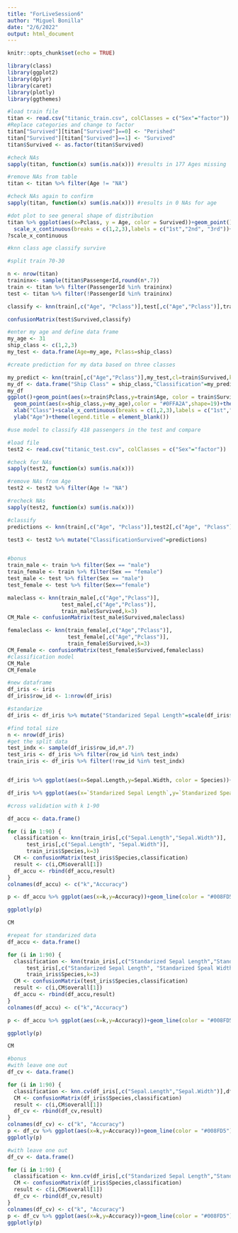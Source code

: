 ```yaml
---
title: "ForLiveSession6"
author: "Miguel Bonilla"
date: "2/6/2022"
output: html_document
---
```


```r
knitr::opts_chunk$set(echo = TRUE)
```

```r
library(class)
library(ggplot2)
library(dplyr)
library(caret)
library(plotly)
library(ggthemes)
```


```r
#load train file
titan <- read.csv("titanic_train.csv", colClasses = c("Sex"="factor"))
#Replace categories and change to factor
titan["Survived"][titan["Survived"]==0] <- "Perished"
titan["Survived"][titan["Survived"]==1] <- "Survived"
titan$Survived <- as.factor(titan$Survived)

#check NAs
sapply(titan, function(x) sum(is.na(x))) #results in 177 Ages missing

#remove NAs from table
titan <- titan %>% filter(Age != "NA")

#check NAs again to confirm
sapply(titan, function(x) sum(is.na(x))) #results in 0 NAs for age
```


```r
#dot plot to see general shape of distribution
titan %>% ggplot(aes(x=Pclass, y = Age, color = Survived))+geom_point()+theme_hc()+scale_color_fivethirtyeight()+xlab("Class")+
  scale_x_continuous(breaks = c(1,2,3),labels = c("1st","2nd", "3rd"))+theme(legend.title = element_blank())
?scale_x_continuous
```


```r
#knn class age classify survive

#split train 70-30

n <- nrow(titan)
traininx<- sample(titan$PassengerId,round(n*.7))
train <- titan %>% filter(PassengerId %in% traininx)
test <- titan %>% filter(!PassengerId %in% traininx)

classify <- knn(train[,c("Age", "Pclass")],test[,c("Age","Pclass")],train$Survived,k=3)

confusionMatrix(test$Survived,classify)

```


```r
#enter my age and define data frame
my_age <- 31
ship_class <- c(1,2,3)
my_test <- data.frame(Age=my_age, Pclass=ship_class)

#create prediction for my data based on three classes

my_predict <- knn(train[,c("Age","Pclass")],my_test,cl=train$Survived,k=3)
my_df <- data.frame("Ship Class" = ship_class,"Classification"=my_predict)
my_df
ggplot()+geom_point(aes(x=train$Pclass,y=train$Age, color = train$Survived))+
  geom_point(aes(x=ship_class,y=my_age),color = "#0FFA2A",shape=19)+theme_hc()+scale_color_fivethirtyeight()+
  xlab("Class")+scale_x_continuous(breaks = c(1,2,3),labels = c("1st","2nd","3rd"))+
  ylab("Age")+theme(legend.title = element_blank())
```

```r
#use model to classify 418 passengers in the test and compare

#load file
test2 <- read.csv("titanic_test.csv", colClasses = c("Sex"="factor"))

#check for NAs
sapply(test2, function(x) sum(is.na(x)))

#remove NAs from Age
test2 <- test2 %>% filter(Age != "NA")

#recheck NAs
sapply(test2, function(x) sum(is.na(x)))

#classify
predictions <- knn(train[,c("Age", "Pclass")],test2[,c("Age", "Pclass")],train$Survived,k=3)

test3 <- test2 %>% mutate("ClassificationSurvived"=predictions)



```


```r
#bonus
train_male <- train %>% filter(Sex == "male")
train_female <- train %>% filter(Sex == "female")
test_male <- test %>% filter(Sex == "male")
test_female <- test %>% filter(Sex=="female")

maleclass <- knn(train_male[,c("Age","Pclass")],
                 test_male[,c("Age","Pclass")],
                 train_male$Survived,k=3)
CM_Male <- confusionMatrix(test_male$Survived,maleclass)

femaleclass <- knn(train_female[,c("Age","Pclass")],
                   test_female[,c("Age","Pclass")],
                   train_female$Survived,k=3)
CM_Female <- confusionMatrix(test_female$Survived,femaleclass)
#classification model 
CM_Male
CM_Female

```


```r
#new dataframe
df_iris <- iris
df_iris$row_id <- 1:nrow(df_iris)

#standarize
df_iris <- df_iris %>% mutate("Standarized Sepal Length"=scale(df_iris$Petal.Length),"Standarized Speal Width"=scale(df_iris$Sepal.Width))

#find total size
n <- nrow(df_iris)
#get the split data
test_indx <- sample(df_iris$row_id,n*.7)
test_iris <- df_iris %>% filter(row_id %in% test_indx)
train_iris <- df_iris %>% filter(!row_id %in% test_indx)


df_iris %>% ggplot(aes(x=Sepal.Length,y=Sepal.Width, color = Species))+geom_point()+theme_hc()+scale_color_fivethirtyeight()

df_iris %>% ggplot(aes(x=`Standarized Sepal Length`,y=`Standarized Speal Width`, color = Species))+geom_point()+theme_hc()+scale_color_fivethirtyeight()
```


```r
#cross validation with k 1-90

df_accu <- data.frame()

for (i in 1:90) {
  classification <- knn(train_iris[,c("Sepal.Length","Sepal.Width")],
      test_iris[,c("Sepal.Length", "Sepal.Width")],
      train_iris$Species,k=3)
  CM <- confusionMatrix(test_iris$Species,classification)
  result <- c(i,CM$overall[1])
  df_accu <- rbind(df_accu,result)
}
colnames(df_accu) <- c("k","Accuracy")

p <- df_accu %>% ggplot(aes(x=k,y=Accuracy))+geom_line(color = "#008FD5")+theme_hc()+ggtitle("Original Scale")

ggplotly(p)

CM

```

```r
#repeat for standarized data
df_accu <- data.frame()

for (i in 1:90) {
  classification <- knn(train_iris[,c("Standarized Sepal Length","Standarized Speal Width")],
      test_iris[,c("Standarized Sepal Length", "Standarized Speal Width")],
      train_iris$Species,k=3)
  CM <- confusionMatrix(test_iris$Species,classification)
  result <- c(i,CM$overall[1])
  df_accu <- rbind(df_accu,result)
}
colnames(df_accu) <- c("k","Accuracy")

p <- df_accu %>% ggplot(aes(x=k,y=Accuracy))+geom_line(color = "#008FD5")+theme_hc()+ggtitle("Standardized Scale")

ggplotly(p)

CM
```


```r
#bonus
#with leave one out
df_cv <- data.frame()

for (i in 1:90) {
  classification <- knn.cv(df_iris[,c("Sepal.Length","Sepal.Width")],df_iris$Species,k=i)
  CM <- confusionMatrix(df_iris$Species,classification)
  result <- c(i,CM$overall[1])
  df_cv <- rbind(df_cv,result)
}
colnames(df_cv) <- c("k", "Accuracy")
p <- df_cv %>% ggplot(aes(x=k,y=Accuracy))+geom_line(color = "#008FD5")+theme_hc()+ggtitle("Original Scale")
ggplotly(p)

```


```r
#with leave one out
df_cv <- data.frame()

for (i in 1:90) {
  classification <- knn.cv(df_iris[,c("Standarized Sepal Length","Standarized Speal Width")],df_iris$Species,k=i)
  CM <- confusionMatrix(df_iris$Species,classification)
  result <- c(i,CM$overall[1])
  df_cv <- rbind(df_cv,result)
}
colnames(df_cv) <- c("k", "Accuracy")
p <- df_cv %>% ggplot(aes(x=k,y=Accuracy))+geom_line(color = "#008FD5")+theme_hc()+ggtitle("Standardized Scale")
ggplotly(p)
```

